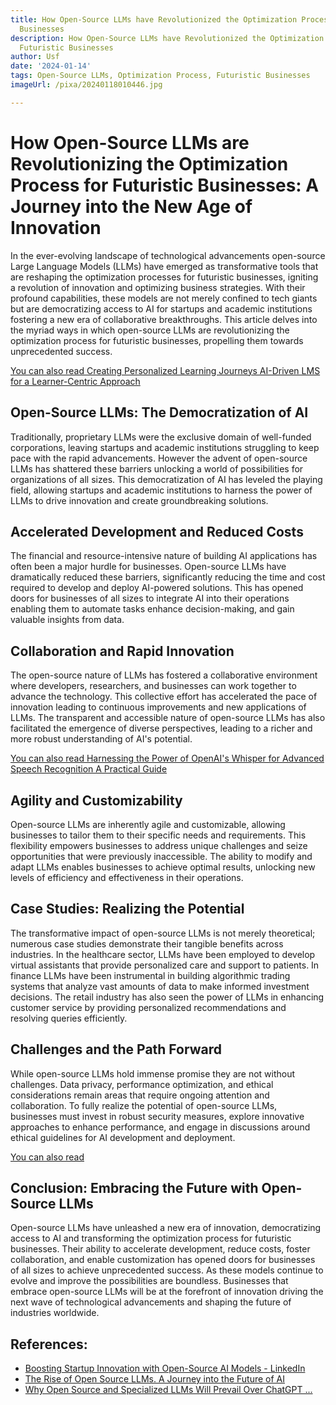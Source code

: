 ```yaml
---
title: How Open-Source LLMs have Revolutionized the Optimization Process for Futuristic
  Businesses
description: How Open-Source LLMs have Revolutionized the Optimization Process for
  Futuristic Businesses
author: Usf
date: '2024-01-14'
tags: Open-Source LLMs, Optimization Process, Futuristic Businesses
imageUrl: /pixa/20240118010446.jpg

---
```

# How Open-Source LLMs are Revolutionizing  the Optimization Process for Futuristic Businesses: A Journey into  the New Age of Innovation

In the ever-evolving landscape of technological advancements  open-source Large Language Models  (LLMs) have  emerged as transformative  tools that are reshaping the optimization processes  for futuristic businesses, igniting  a revolution of innovation and optimizing business strategies.  With their profound capabilities, these models are  not merely  confined to tech  giants but are democratizing  access to AI for startups and academic  institutions fostering a new era of collaborative breakthroughs. This article delves into the myriad ways in which open-source LLMs are revolutionizing the optimization process for futuristic businesses, propelling them towards  unprecedented  success.

[You  can  also read Creating Personalized Learning Journeys AI-Driven LMS for a  Learner-Centric  Approach](Creating%20Personalized%20Learning%20Journeys%20AI-Driven%20LMS%20for%20a%20Learner-Centric%20Approach)


## Open-Source LLMs: The  Democratization of AI

Traditionally,  proprietary LLMs were the exclusive domain of well-funded corporations, leaving startups  and academic institutions struggling to  keep pace with the rapid  advancements. However the advent of open-source LLMs has shattered these barriers unlocking a world of possibilities for organizations of  all sizes. This democratization of AI has leveled the playing field, allowing startups and academic  institutions to harness the power of LLMs to drive innovation and create groundbreaking solutions.

##  Accelerated Development and Reduced Costs

The financial and resource-intensive nature of building AI applications has often been a  major hurdle  for businesses. Open-source LLMs  have dramatically reduced these barriers, significantly reducing  the time and cost required to develop and deploy AI-powered solutions. This has opened doors for businesses of all sizes to integrate AI into their operations enabling them to automate tasks enhance decision-making, and gain valuable insights from data.

## Collaboration and Rapid Innovation

The open-source nature of LLMs has fostered a collaborative environment where developers, researchers, and businesses can work together to advance the technology.  This  collective effort has accelerated the pace of innovation leading to continuous improvements and new applications of LLMs. The  transparent and accessible nature of open-source LLMs has also facilitated the emergence of diverse perspectives, leading to a richer and more robust understanding of AI's potential.

[You can also read Harnessing the Power  of OpenAI's Whisper  for Advanced Speech Recognition A Practical Guide](Harnessing%20the%20Power%20of%20OpenAI%27s%20Whisper%20for%20Advanced%20Speech%20Recognition%20A%20Practical%20Guide)


## Agility and Customizability

Open-source LLMs are inherently agile and customizable, allowing businesses to tailor them to their specific needs and  requirements. This flexibility empowers businesses to address unique challenges and seize  opportunities that were previously  inaccessible. The ability  to modify and adapt LLMs enables businesses to  achieve optimal results, unlocking new levels of efficiency and effectiveness in their operations.

## Case  Studies: Realizing the Potential

The transformative impact  of open-source LLMs is not merely theoretical;  numerous case studies demonstrate their tangible  benefits across industries. In the healthcare  sector, LLMs have been employed to develop virtual assistants that provide personalized care and support  to patients. In finance LLMs have been instrumental in  building algorithmic  trading systems that analyze vast amounts of data  to make informed investment decisions. The retail industry has also seen the power of LLMs in enhancing customer service by providing personalized recommendations and resolving queries efficiently.

## Challenges and  the Path  Forward

While open-source LLMs hold immense promise they are not without challenges. Data privacy, performance optimization, and ethical considerations remain areas  that require ongoing attention and collaboration.  To fully realize the potential of open-source LLMs,  businesses  must invest in robust security measures, explore innovative approaches to enhance performance, and engage  in discussions around  ethical guidelines for AI  development and deployment.

[You can also read ]()


## Conclusion: Embracing the Future with Open-Source LLMs

Open-source  LLMs have  unleashed a new era of innovation, democratizing access to AI and transforming the  optimization process for futuristic businesses. Their ability to accelerate development, reduce costs, foster collaboration, and enable customization has opened doors for businesses of all sizes to achieve unprecedented success. As these models continue to evolve and improve the possibilities are boundless. Businesses that embrace open-source LLMs will be at the forefront of  innovation driving the next wave of technological  advancements and shaping the future of industries worldwide.

## References:
- [Boosting Startup Innovation with Open-Source AI Models - LinkedIn](https://www.linkedin.com/pulse/boosting-startup-innovation-open-source-ai-models-d%C3%A9j%C3%A0-partners?trk=article-ssr-frontend-pulse_more-articles_related-content-card)
- [The Rise of Open Source LLMs. A Journey into the Future of AI](https://medium.com/@hamsa.a.j/the-rise-of-open-source-llms-bdf566393107)
- [Why Open Source and Specialized LLMs Will Prevail Over ChatGPT ...](https://www.linkedin.com/pulse/why-open-source-specialized-llms-prevail-over-chatgpt-b%C3%BClent-uyaniker-1bwkc)
